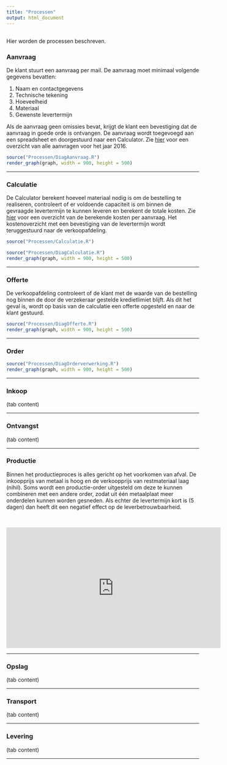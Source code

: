 ```yaml
---
title: "Processen"
output: html_document
---
```


## {.tabset}

Hier worden de processen beschreven.

### Aanvraag
De klant stuurt een aanvraag per mail. De aanvraag moet minimaal volgende gegevens bevatten:

1. Naam en contactgegevens
2. Technische tekening
3. Hoeveelheid
4. Materiaal
5. Gewenste levertermijn

Als de aanvraag geen omissies bevat, krijgt de klant een bevestiging dat de aanvraag in goede orde is ontvangen. De aanvraag wordt toegevoegd aan een spreadsheet en doorgestuurd naar een Calculator. Zie [hier](https://raw.githubusercontent.com/witusj/SteelBlazers/master/aanvragen.csv) voor een overzicht van alle aanvragen voor het jaar 2016. 

```r
source("Processen/DiagAanvraag.R")
render_graph(graph, width = 900, height = 500)
```

<hr>

### Calculatie
De Calculator berekent hoeveel materiaal nodig is om de bestelling te realiseren, controleert of er voldoende capaciteit is om binnen de gevraagde levertermijn te kunnen leveren en berekent de totale kosten.
Zie [hier](https://raw.githubusercontent.com/witusj/SteelBlazers/master/kosten.csv) voor een overzicht van de berekende kosten per aanvraag. Het kostenoverzicht met een bevestiging van de levertermijn wordt teruggestuurd naar de verkoopafdeling.

```r
source("Processen/Calculatie.R")
```

```r
source("Processen/DiagCalculatie.R")
render_graph(graph, width = 900, height = 500)
```
<hr>

### Offerte
De verkoopafdeling controleert of de klant met de waarde van de bestelling nog binnen de door de verzekeraar gestelde kredietlimiet blijft. Als dit het geval is, wordt op basis van de calculatie een offerte opgesteld en naar de klant gestuurd.

```r
source("Processen/DiagOfferte.R")
render_graph(graph, width = 900, height = 500)
```


<hr>

### Order

```r
source("Processen/DiagOrderverwerking.R")
render_graph(graph, width = 900, height = 500)
```
<hr>

### Inkoop

(tab content)
<hr>

### Ontvangst

(tab content)
<hr>

### Productie
Binnen het productieproces is alles gericht op het voorkomen van afval. De inkoopprijs van metaal is hoog en de verkoopprijs van restmateriaal laag (nihil). Soms wordt een productie-order uitgesteld om deze te kunnen combineren met een andere order, zodat uit één metaalplaat meer onderdelen kunnen worden gesneden. Als echter de levertermijn kort is (5 dagen) dan heeft dit een negatief effect op de leverbetrouwbaarheid.

<br>

<iframe width="560" height="315" src="https://www.youtube.com/embed/AMJ8NaQ2b-w" frameborder="0" allowfullscreen></iframe>

<hr>

### Opslag

(tab content)
<hr>

### Transport

(tab content)
<hr>

### Levering

(tab content)
<hr>
